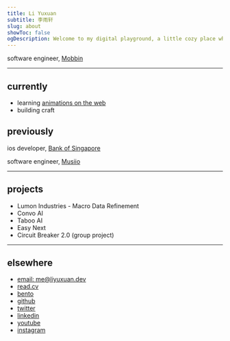 ```yaml
---
title: Li Yuxuan
subtitle: 李雨轩
slug: about
showToc: false
ogDescription: Welcome to my digital playground, a little cozy place where ideas flow freely.
---
```


software engineer, [Mobbin](https://mobbin.com)

---

## currently

- learning [animations on the web](https://animations.dev/)
- building <CustomLink href='/craft' target='_self'>craft</CustomLink>

## previously

ios developer, [Bank of Singapore](https://www.bankofsingapore.com)

software engineer, [Musiio](https://www.musiio.com)

---

## projects

<ul className='flex flex-col gap-2 text-sm [&_*]:font-normal'>
  <li>
    <CustomLink href='https://lumon-industries.work/'>
      Lumon Industries - Macro Data Refinement
    </CustomLink>
  </li>
  <li>
    <CustomLink href='https://convo-ai.cc'>Convo AI</CustomLink>
  </li>
  <li>
    <CustomLink href='https://taboo-ai.com'>Taboo AI</CustomLink>
  </li>
  <li>
    <CustomLink href='https://www.npmjs.com/package/easy-next'>
      Easy Next
    </CustomLink>
  </li>
  <li>
    <CustomLink href='https://youtu.be/1vXQv4OH5wU?si=YimreHIqqAIu4lC9'>
      Circuit Breaker 2.0 (group project)
    </CustomLink>
  </li>
</ul>

---

## elsewhere

- [email: me@liyuxuan.dev](mailto:me@liyuxuan.dev)
- [read.cv](https://read.cv/liyuxuan)
- [bento](https://bento.me/liyuxuan)
- [github](https://www.github.com/xmliszt)
- [twitter](https://www.twitter.com/xmliszt)
- [linkedin](https://www.linkedin.com/in/li-yuxuan/)
- [youtube](https://youtube.com/@bbfishstudio8837)
- [instagram](https://instagram.com/xmliszt)
